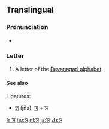 {{Devanagari character info|hex=91e|name=DEVANAGARI LETTER NYA|image=[[File:Deva-ञ-order.gif|100px]]}}
==Translingual==

===Pronunciation===
* {{IPA|/ɲə/|lang=mul}} {{i|may vary by language}}

===Letter===
{{mul-deva|ña}}

# A letter of the [[Devanagari alphabet]].

====See also====
Ligatures:
* [[ज्ञ]] (jña): [[ज]] + ञ

[[fr:ञ]]
[[hu:ञ]]
[[nl:ञ]]
[[ja:ञ]]
[[zh:ञ]]